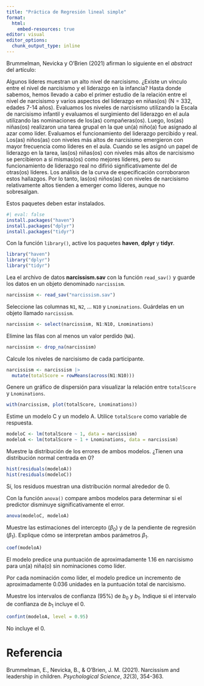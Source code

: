 ```yaml
---
title: "Práctica de Regresión lineal simple"
format: 
  html:
    embed-resources: true
editor: visual
editor_options: 
  chunk_output_type: inline
---
```


Brummelman, Nevicka y O'Brien (2021) afirman lo siguiente en el *abstract* del artículo:

Algunos líderes muestran un alto nivel de narcisismo. ¿Existe un vínculo entre el nivel de narcisismo y el liderazgo en la infancia? Hasta donde sabemos, hemos llevado a cabo el primer estudio de la relación entre el nivel de narcisismo y varios aspectos del liderazgo en niñas(os) (N = 332, edades 7-14 años). Evaluamos los niveles de narcisismo utilizando la Escala de narcisismo infantil y evaluamos el surgimiento del liderazgo en el aula utilizando las nominaciones de los(as) compañeras(os). Luego, los(as) niñas(os) realizaron una tarea grupal en la que un(a) niño(a) fue asignado al azar como líder. Evaluamos el funcionamiento del liderazgo percibido y real. Los(as) niños(as) con niveles más altos de narcisismo emergieron con mayor frecuencia como líderes en el aula. Cuando se les asignó un papel de liderazgo en la tarea, las(os) niñas(os) con niveles más altos de narcisismo se percibieron a sí mismas(os) como mejores líderes, pero su funcionamiento de liderazgo real no difirió significativamente del de otras(os) líderes. Los análisis de la curva de especificación corroboraron estos hallazgos. Por lo tanto, las(os) niños(as) con niveles de narcisismo relativamente altos tienden a emerger como líderes, aunque no sobresalgan.

Estos paquetes deben estar instalados.

```r
#| eval: false
install.packages("haven")
install.packages("dplyr")
install.packages("tidyr")
```

Con la función `library()`, active los paquetes **haven**, **dplyr** y **tidyr**.

```r
library("haven")
library("dplyr")
library("tidyr")
```

Lea el archivo de datos **narcissism.sav** con la función `read_sav()` y guarde los datos en un objeto denominado `narcissism`.

```r
narcissism <- read_sav("narcissism.sav")
```

Seleccione las columnas `N1`, `N2`, ... `N10` y `Lnominations`. Guárdelas en un objeto llamado `narcissism`.

```r
narcissism <- select(narcissism, N1:N10, Lnominations)
```

Elimine las filas con al menos un valor perdido (`NA`).

```r
narcissism <- drop_na(narcissism)
```

Calcule los niveles de narcisismo de cada participante.

```r
narcissism <- narcissism |>
  mutate(totalScore = rowMeans(across(N1:N10)))
```

Genere un gráfico de dispersión para visualizar la relación entre `totalScore` y `Lnominations`.

```r
with(narcissism, plot(totalScore, Lnominations))
```

Estime un modelo C y un modelo A. Utilice `totalScore` como variable de respuesta.

```r
modeloC <- lm(totalScore ~ 1, data = narcissism)
modeloA <- lm(totalScore ~ 1 + Lnominations, data = narcissism)
```

Muestre la distribución de los errores de ambos modelos. ¿Tienen una distribución normal centrada en 0?

```r
hist(residuals(modeloA))
hist(residuals(modeloC))
```

Sí, los residuos muestran una distribución normal alrededor de 0.

Con la función `anova()` compare ambos modelos para determinar si el predictor disminuye significativamente el error.

```r
anova(modeloC, modeloA)
```

Muestre las estimaciones del intercepto ($\beta_0$) y de la pendiente de regresión ($\beta_1$). Explique cómo se interpretan ambos parámetros $\beta_1$.

```r
coef(modeloA)
```

El modelo predice una puntuación de aproximadamente 1.16 en narcisismo para un(a) niña(o) sin nominaciones como líder.

Por cada nominación como líder, el modelo predice un incremento de aproximadamente 0.036 unidades en la puntuación total de narcisismo.

Muestre los intervalos de confianza (95%) de $b_0$ y $b_1$. Indique si el intervalo de confianza de $b_1$ incluye el 0.

```r
confint(modeloA, level = 0.95)
```

No incluye el 0.

# Referencia

Brummelman, E., Nevicka, B., & O'Brien, J. M. (2021). Narcissism and leadership in children. *Psychological Science*, *32*(3), 354-363.
